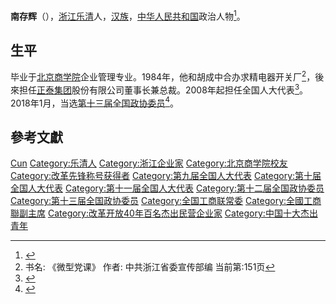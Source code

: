 '''南存辉'''（{{bd|1963年||}}），[[浙江|浙江]][[乐清|乐清]]人，[[汉族|汉族]]，[[中华人民共和国|中华人民共和国]]政治人物<ref>{{cite web|author=新华网|title=第十一届全国人大代表|url=http://news.xinhuanet.com/ziliao/2008-03/03/content_7708230.htm?node=36628|publisher=新华网|accessdate=2014-01-07|archive-date=2014-01-10|archive-url=https://web.archive.org/web/20140110211415/http://news.xinhuanet.com/ziliao/2008-03/03/content_7708230.htm?node=36628|dead-url=no}}</ref>。

== 生平 ==
毕业于[[北京商学院|北京商学院]]企业管理专业。1984年，他和胡成中合办求精电器开关厂<ref>书名: 《微型党课》 作者: 中共浙江省委宣传部编 当前第:151页</ref>，後來担任[[正泰集团|正泰集团]]股份有限公司董事长兼总裁。2008年起担任全国人大代表<ref>{{cite news|title=全国人大代表信息-南存辉|url=http://210.82.31.1:8084/delegate/viewDelegate.action?dbid=110925|accessdate=2013-04-05|newspaper=全国人大网|archive-url=https://web.archive.org/web/20140407063405/http://www.npc.gov.cn/delegate/viewDelegate.action?dbid=110925|archive-date=2014-04-07|dead-url=yes}}</ref>。2018年1月，当选[[中国人民政治协商会议第十三届全国委员会委员名单|第十三届全国政协委员]]<ref>{{Cite web|url=http://sports.163.com/18/0126/06/D92BRKK400051C89.html|title=中国人民政治协商会议第十三届全国委员会委员名单|accessdate=2018-01-26|last=|work=网易|archive-url=https://web.archive.org/web/20180127143232/http://sports.163.com/18/0126/06/D92BRKK400051C89.html|archive-date=2018-01-27|dead-url=yes}}</ref>。

== 參考文獻 ==
{{reflist}}

{{中华全国工商业联合会第八届执行委员会}}
{{中华全国工商业联合会第九届执行委员会}}
{{中华全国工商业联合会第十届执行委员会}}
{{中华全国工商业联合会第十一届执行委员会}}
{{中华全国工商业联合会第十二届执行委员会}}

{{Authority control}}
{{DEFAULTSORT:Nan南}}
[[Category:南姓|Cun]]
[[Category:乐清人|Category:乐清人]]
[[Category:浙江企业家|Category:浙江企业家]]
[[Category:北京商学院校友|Category:北京商学院校友]]
[[Category:改革先锋称号获得者|Category:改革先锋称号获得者]]
[[Category:第九届全国人大代表|Category:第九届全国人大代表]]
[[Category:第十届全国人大代表|Category:第十届全国人大代表]]
[[Category:第十一届全国人大代表|Category:第十一届全国人大代表]]
[[Category:第十二届全国政协委员|Category:第十二届全国政协委员]]
[[Category:第十三届全国政协委员|Category:第十三届全国政协委员]]
[[Category:全国工商联常委|Category:全国工商联常委]]
[[Category:全國工商聯副主席|Category:全國工商聯副主席]]
[[Category:改革开放40年百名杰出民营企业家|Category:改革开放40年百名杰出民营企业家]]
[[Category:中国十大杰出青年|Category:中国十大杰出青年]]